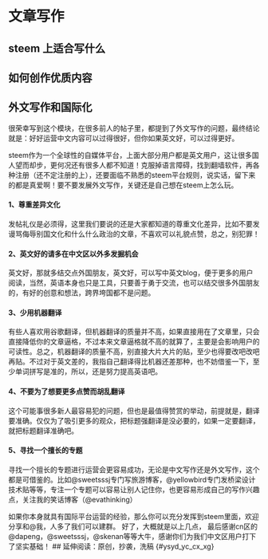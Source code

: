 # 文章写作 {#wzxzp}
## steem 上适合写什么 {#steem_skgxsm}
## 如何创作优质内容 {#rhczyznr}
## 外文写作和国际化 {#gjh}

很荣幸写到这个模块，在很多前人的帖子里，都提到了外文写作的问题，最终结论就是：好好运营中文内容可以过得很好，但你如果英文好，可以过得更好。

steem作为一个全球性的自媒体平台，上面大部分用户都是英文用户，这让很多国人望而却步，更何况还有很多人都不知道！克服掉语言障碍，找到翻墙软件，再各种注册（还不定注册的上），还要面临不熟悉的steem平台规则，说实话，留下来的都是真爱啊！要不要发展外文写作，关键还是自己想在steem上怎么玩。

#### 1、尊重差异文化

发帖礼仪是必须得，这里我们要说的还是大家都知道的尊重文化差异，比如不要发谩骂侮辱别国文化和什么什么政治的文章，不喜欢可以礼貌点赞，总之，别犯罪！

#### 2、英文好的请多在中文区以外多发掘机会
英文好，那就多结交点外国朋友，英文好，可以写中英文blog，便于更多的用户阅读，当然，英语本身也只是工具，只要善于勇于交流，也可以结交很多外国朋友的，有好的创意和想法，跨界垮国都不是问题。

#### 3、少用机器翻译
有些人喜欢用谷歌翻译，但机器翻译的质量并不高，如果直接用在了文章里，只会直接降低你的文章逼格，不过本来文章逼格就不高的就算了，主要是会影响用户的可读性。总之，机器翻译的质量不高，别直接大片大片的贴，至少也得要改吧改吧再贴。不过对于英文差的，我指自己翻译得比机器还差那种，也不妨借鉴一下，至少单词拼写是准的，所以，还是努力提高英语吧。

#### 4、不要为了想要更多点赞而胡乱翻译
这个可能事很多新人最容易犯的问题，但也是最值得赞赏的举动，前提就是，翻译要准确。仅仅为了吸引更多的观众，把标题强翻译是没必要的，如果一定要翻译，就把标题翻译准确吧。

#### 5、寻找一个擅长的专题

寻找一个擅长的专题进行运营会更容易成功，无论是中文写作还是外文写作，这个都是可借鉴的。比如@sweetsssj专门写旅游博客，@yellowbird专门发桥梁设计技术贴等等，专注一个专题可以容易让别人记住你，也更容易形成自己的写作兴趣点，关注我的笑话博客（@evathinking）

如果你本身就具有国际平台运营的经验，那么你可以充分发挥到steem里面，欢迎分享和@我，人多了我们可以建群。
好了，大概就是以上几点， 最后感谢cn区的@dapeng，@sweetsssj，@skenan等等大牛，感谢你们为我们中文区用户打下了坚实基础！
## 延伸阅读：原创，抄袭，洗稿 {#ysyd_yc_cx_xg}

